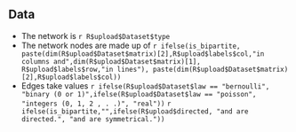 
## Data

  - The network is `r R$upload$Dataset$type`
  - The network nodes are made up of `r ifelse(is_bipartite, paste(dim(R$upload$Dataset$matrix)[2],R$upload$labels$col,"in columns and",dim(R$upload$Dataset$matrix)[1], R$upload$labels$row,"in lines"), paste(dim(R$upload$Dataset$matrix)[2],R$upload$labels$col))`
  - Edges take values `r ifelse(R$upload$Dataset$law == "bernoulli", "binary (0 or 1)",ifelse(R$upload$Dataset$law == "poisson", "integers (0, 1, 2 , . .)", "real"))` `r ifelse(is_bipartite,"",ifelse(R$upload$directed, "and are directed.", "and are symmetrical."))`
